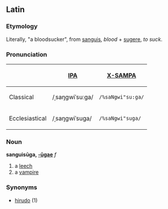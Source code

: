 ==Latin==
===Etymology===
Literally, "a bloodsucker", from [[sanguis]], ''blood'' + [[sugere]], ''to suck''.

===Pronunciation===
{| border=1 cellpadding=5
! !! [[w:International Phonetic Alphabet|IPA]] !! [[w:X-SAMPA|X-SAMPA]]
|-
! Classical
| /ˌsaŋɡwiˈsuːɡa/ || <tt>/%saNgwi"su:ga/</tt>
|-
! Ecclesiastical
| /ˌsaŋɡwiˈsuɡa/ || <tt>/%saNgwi"suga/</tt>
|}

===Noun===
'''sanguisūga, [[Wiktionary Appendix:Latin first declension|-ūgae]]''' ''f''

#a [[leech]]
#a [[vampire]]
 
===Synonyms===
*[[hirudo]] (1)